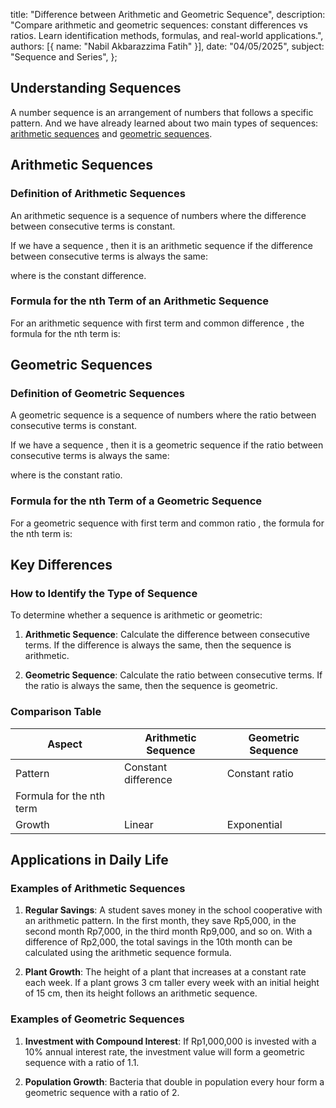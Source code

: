    title: "Difference between Arithmetic and Geometric Sequence",
   description: "Compare arithmetic and geometric sequences: constant differences vs ratios. Learn identification methods, formulas, and real-world applications.",
   authors: [{ name: "Nabil Akbarazzima Fatih" }],
   date: "04/05/2025",
   subject: "Sequence and Series",
};

## Understanding Sequences

A number sequence is an arrangement of numbers that follows a specific pattern. And we have already learned about two main types of sequences: [arithmetic sequences](/subject/senior-high-school/10/mathematics/sequence-series/arithmetic-sequence) and [geometric sequences](/subject/senior-high-school/10/mathematics/sequence-series/geometric-sequence).

## Arithmetic Sequences

### Definition of Arithmetic Sequences

An arithmetic sequence is a sequence of numbers where the difference between consecutive terms is constant.

If we have a sequence <InlineMath math="a_1, a_2, a_3, ..., a_n" />, then it is an arithmetic sequence if the difference between consecutive terms is always the same:

<BlockMath math="a_2 - a_1 = a_3 - a_2 = a_4 - a_3 = ... = a_n - a_{n-1} = b" />

where <InlineMath math="b" /> is the constant difference.

### Formula for the nth Term of an Arithmetic Sequence

For an arithmetic sequence with first term <InlineMath math="a" /> and common difference <InlineMath math="b" />, the formula for the nth term is:

<BlockMath math="U_n = a + (n-1)b" />

## Geometric Sequences

### Definition of Geometric Sequences

A geometric sequence is a sequence of numbers where the ratio between consecutive terms is constant.

If we have a sequence <InlineMath math="a_1, a_2, a_3, ..., a_n" />, then it is a geometric sequence if the ratio between consecutive terms is always the same:

<BlockMath math="\frac{a_2}{a_1} = \frac{a_3}{a_2} = \frac{a_4}{a_3} = ... = \frac{a_n}{a_{n-1}} = r" />

where <InlineMath math="r" /> is the constant ratio.

### Formula for the nth Term of a Geometric Sequence

For a geometric sequence with first term <InlineMath math="a" /> and common ratio <InlineMath math="r" />, the formula for the nth term is:

<BlockMath math="U_n = a \times r^{n-1}" />

## Key Differences

### How to Identify the Type of Sequence

To determine whether a sequence is arithmetic or geometric:

1. **Arithmetic Sequence**: Calculate the difference between consecutive terms. If the difference is always the same, then the sequence is arithmetic.

   <BlockMath math="b = a_2 - a_1 = a_3 - a_2 = a_4 - a_3 = ..." />

2. **Geometric Sequence**: Calculate the ratio between consecutive terms. If the ratio is always the same, then the sequence is geometric.
   <BlockMath math="r = \frac{a_2}{a_1} = \frac{a_3}{a_2} = \frac{a_4}{a_3} = ..." />

### Comparison Table

| Aspect                   | Arithmetic Sequence                    | Geometric Sequence                           |
| ------------------------ | -------------------------------------- | -------------------------------------------- |
| Pattern                  | Constant difference                    | Constant ratio                               |
| Formula for the nth term | <InlineMath math="U_n = a + (n-1)b" /> | <InlineMath math="U_n = a \times r^{n-1}" /> |
| Growth                   | Linear                                 | Exponential                                  |

## Applications in Daily Life

### Examples of Arithmetic Sequences

1. **Regular Savings**: A student saves money in the school cooperative with an arithmetic pattern. In the first month, they save Rp5,000, in the second month Rp7,000, in the third month Rp9,000, and so on. With a difference of Rp2,000, the total savings in the 10th month can be calculated using the arithmetic sequence formula.

2. **Plant Growth**: The height of a plant that increases at a constant rate each week. If a plant grows 3 cm taller every week with an initial height of 15 cm, then its height follows an arithmetic sequence.

### Examples of Geometric Sequences

1. **Investment with Compound Interest**: If Rp1,000,000 is invested with a 10% annual interest rate, the investment value will form a geometric sequence with a ratio of 1.1.

2. **Population Growth**: Bacteria that double in population every hour form a geometric sequence with a ratio of 2.
